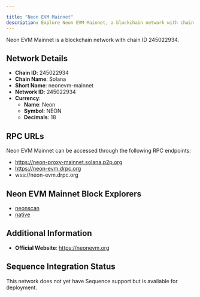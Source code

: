 ```yaml
---

title: "Neon EVM Mainnet"
description: Explore Neon EVM Mainnet, a blockchain network with chain ID 245022934. Learn about its native currency, Neon, and how to interact with the network.
---
```




Neon EVM Mainnet is a blockchain network with chain ID 245022934.

## Network Details

- **Chain ID**: 245022934
- **Chain Name**: Solana
- **Short Name**: neonevm-mainnet
- **Network ID**: 245022934
- **Currency**: 
  - **Name**: Neon
  - **Symbol**: NEON
  - **Decimals**: 18

## RPC URLs

Neon EVM Mainnet can be accessed through the following RPC endpoints:

- https://neon-proxy-mainnet.solana.p2p.org
- https://neon-evm.drpc.org
- wss://neon-evm.drpc.org

## Neon EVM Mainnet Block Explorers

- [neonscan](https://neonscan.org)
- [native](https://neon.blockscout.com)

## Additional Information

- **Official Website**: https://neonevm.org

## Sequence Integration Status

This network does not yet have Sequence support but is available for deployment.
